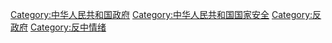 [[Category:中华人民共和国政府|Category:中华人民共和国政府]]
[[Category:中华人民共和国国家安全|Category:中华人民共和国国家安全]]
[[Category:反政府|Category:反政府]]
[[Category:反中情绪|Category:反中情绪]]